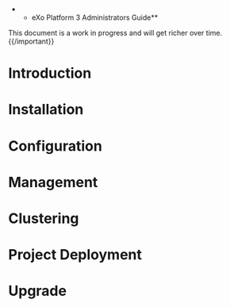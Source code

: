 **eXo Platform 3 Administrators Guide**


{{important}}This document is a work in progress and will get richer over time.{{/important}}

= Introduction =

{{include document="introduction.wiki" /}}

= Installation =

{{include document="installation.wiki" /}}

= Configuration =

{{include document="configuration.wiki" /}}

= Management =

{{include document="management.wiki" /}}

= Clustering =

{{include document="clustering.wiki" /}}


= Project Deployment =

{{include document="deployment.wiki" /}}

= Upgrade =

{{include document="upgrade.wiki" /}}